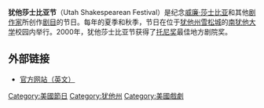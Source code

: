 '''犹他莎士比亚节'''（Utah Shakespearean Festival）是纪念[[威廉·莎士比亚|威廉·莎士比亚]]和其他[[剧作家|剧作家]]所创作[[剧目|剧目]]的节日。每年的夏季和秋季，节日在位于[[犹他州|犹他州]][[雪松城|雪松城]]的[[南犹他大学|南犹他大学]]校园内举行。2000年，犹他莎士比亚节获得了[[托尼奖|托尼奖]]最佳地方剧院奖。

==外部链接==
*[http://www.bard.org/ 官方网站（英文）] {{Wayback|url=http://www.bard.org/ |date=20210408154032 }}


[[Category:美國節日|Category:美國節日]]
[[Category:犹他州|Category:犹他州]]
[[Category:美國戲劇|Category:美國戲劇]]